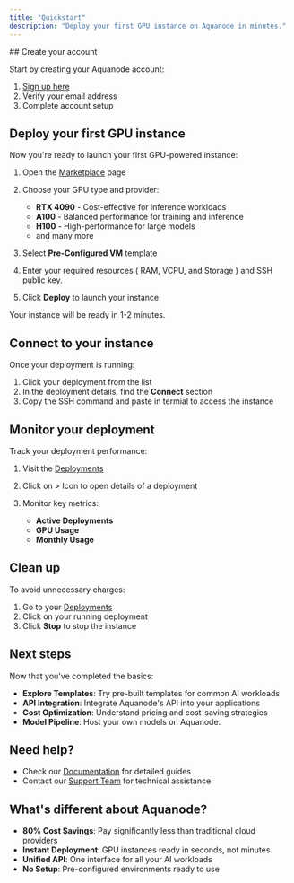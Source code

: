 ```yaml
---
title: "Quickstart"
description: "Deploy your first GPU instance on Aquanode in minutes."
---
```



<Steps>
<Step>
## Create your account

Start by creating your Aquanode account:

1. [Sign up here](https://console.aquanode.io/login)
2. Verify your email address
3. Complete account setup

</Step>
<Step>

## Deploy your first GPU instance

Now you're ready to launch your first GPU-powered instance:

1. Open the [Marketplace](https://console.aquanode.io/marketplace) page
2. Choose your GPU type and provider:

   - **RTX 4090** - Cost-effective for inference workloads
   - **A100** - Balanced performance for training and inference
   - **H100** - High-performance for large models
   - and many more

3. Select **Pre-Configured VM** template
4. Enter your required resources ( RAM, VCPU, and Storage ) and SSH public key.
5. Click **Deploy** to launch your instance

Your instance will be ready in 1-2 minutes.

</Step>
<Step>

## Connect to your instance

Once your deployment is running:

1. Click your deployment from the list
2. In the deployment details, find the **Connect** section
3. Copy the SSH command and paste in termial to access the instance

</Step>
<Step>

## Monitor your deployment

Track your deployment performance:

1. Visit the [Deployments](https://console.aquanode.io/deployments)
2. Click on > Icon to open details of a deployment
3. Monitor key metrics:

   - **Active Deployments**
   - **GPU Usage**
   - **Monthly Usage**

</Step>
<Step>

## Clean up

To avoid unnecessary charges:

1. Go to your [Deployments](https://console.aquanode.io/deployments)
2. Click on your running deployment
3. Click **Stop** to stop the instance

</Step>
</Steps>

## Next steps

Now that you've completed the basics:

- **Explore Templates**: Try pre-built templates for common AI workloads
- **API Integration**: Integrate Aquanode's API into your applications
- **Cost Optimization**: Understand pricing and cost-saving strategies
- **Model Pipeline**: Host your own models on Aquanode. 

## Need help?

- Check our [Documentation](https://docs.aquanode.io) for detailed guides
- Contact our [Support Team](mailto:support@aquanode.io) for technical assistance

## What's different about Aquanode?

- **80% Cost Savings**: Pay significantly less than traditional cloud providers
- **Instant Deployment**: GPU instances ready in seconds, not minutes
- **Unified API**: One interface for all your AI workloads
- **No Setup**: Pre-configured environments ready to use
